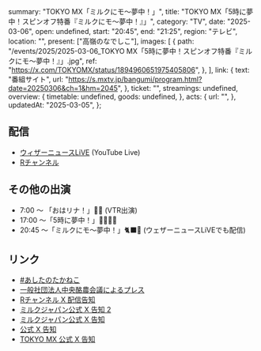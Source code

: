   summary: "TOKYO MX「ミルクにモ〜夢中！」",
  title: "TOKYO MX「5時に夢中！スピンオフ特番『ミルクにモ〜夢中！』」",
  category: "TV",
  date: "2025-03-06",
  open: undefined,
  start: "20:45",
  end: "21:25",
  region: "テレビ",
  location: "",
  present: ["高嶺のなでしこ"],
  images: [
    {
      path: "/events/2025/2025-03-06_TOKYO MX「5時に夢中！スピンオフ特番『ミルクにモ〜夢中！』」.jpg",
      ref: "https://x.com/TOKYOMX/status/1894960651975405806",
    },
  ],
  link: {
    text: "番組サイト",
    url: "https://s.mxtv.jp/bangumi/program.html?date=20250306&ch=1&hm=2045",
  },
  ticket: "",
  streamings: undefined,
  overview: {
    timetable: undefined,
    goods: undefined,
  },
  acts: {
    url: "",
  },
  updatedAt: "2025-03-05",
};

## 配信

- [ウィザーニュースLiVE](https://www.youtube.com/@weathernews) (YouTube Live)
- [Rチャンネル](https://channel.rakuten.co.jp/?channel=88)

## その他の出演

- 7:00 〜 「おはリナ！」💛💜 (VTR出演)
- 17:00 〜「5時に夢中！」🩷💚🎀💙
- 20:45 〜「ミルクにモ〜夢中！」🐈‍⬛🌸 (ウェザーニュースLiVEでも配信)

## リンク

- [#あしたのたかねこ](https://x.com/takanenofficial/status/1897270886170026289)
- [一般社団法人中央酪農会議によるプレス](https://kyodonewsprwire.jp/release/202502274814)
- [Rチャンネル X 配信告知](https://x.com/rchannel_japan/status/1897235662715412894)
- [ミルクジャパン公式 X 告知 2](https://x.com/milk_japan2021/status/1897482269570306144)
- [ミルクジャパン公式 X 告知](https://x.com/milk_japan2021/status/1896785834659156209)
- [公式 X 告知](https://x.com/takanenofficial/status/1895036150152417617)
- [TOKYO MX 公式 X 告知](https://x.com/TOKYOMX/status/1894960651975405806)

